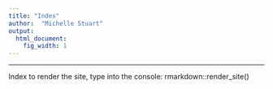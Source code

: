```yaml
---
title: "Index"
author:  "Michelle Stuart"
output:
  html_document:
    fig_width: 1
---
```


----
Index
to render the site, type into the console:
rmarkdown::render_site()
